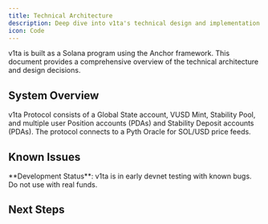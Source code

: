 ```yaml
---
title: Technical Architecture
description: Deep dive into v1ta's technical design and implementation
icon: Code
---
```





v1ta is built as a Solana program using the Anchor framework. This document provides a comprehensive overview of the technical architecture and design decisions.

## System Overview

v1ta Protocol consists of a Global State account, VUSD Mint, Stability Pool, and multiple user Position accounts (PDAs) and Stability Deposit accounts (PDAs). The protocol connects to a Pyth Oracle for SOL/USD price feeds.


## Known Issues

<Callout type="error">
  **Development Status**: v1ta is in early devnet testing with known bugs. Do not use with real funds.
</Callout>

## Next Steps

<Cards>
  <Card
    title="Smart Contracts"
    description="Detailed breakdown of each instruction"
    href="/docs/technical/smart-contracts"
  />
  <Card
    title="State Accounts"
    description="Deep dive into state management"
    href="/docs/technical/state-accounts"
  />
  <Card
    title="Security"
    description="Security analysis and best practices"
    href="/docs/technical/security"
  />
</Cards>
